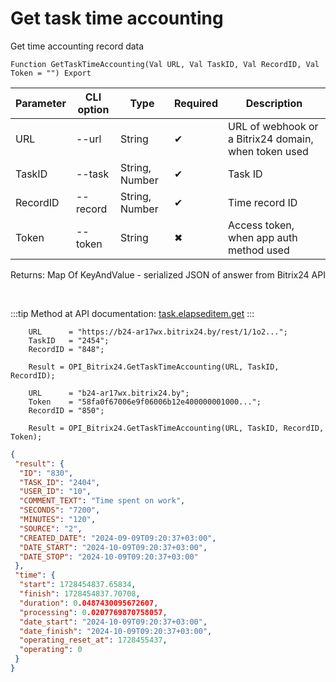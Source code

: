 ﻿---
sidebar_position: 4
---


# Get task time accounting
 Get time accounting record data



`Function GetTaskTimeAccounting(Val URL, Val TaskID, Val RecordID, Val Token = "") Export`

  | Parameter | CLI option | Type | Required | Description |
  |-|-|-|-|-|
  | URL | --url | String | &#x2714; | URL of webhook or a Bitrix24 domain, when token used |
  | TaskID | --task | String, Number | &#x2714; | Task ID |
  | RecordID | --record | String, Number | &#x2714; | Time record ID |
  | Token | --token | String | &#x2716; | Access token, when app auth method used |

  
  Returns:  Map Of KeyAndValue - serialized JSON of answer from Bitrix24 API

<br/>

:::tip
Method at API documentation: [task.elapseditem.get](https://dev.1c-bitrix.ru/rest_help/tasks/task/elapseditem/get.php)
:::
<br/>


```bsl title="1C:Enterprise/OneScript code example"
    URL      = "https://b24-ar17wx.bitrix24.by/rest/1/1o2...";
    TaskID   = "2454";
    RecordID = "848";

    Result = OPI_Bitrix24.GetTaskTimeAccounting(URL, TaskID, RecordID);

    URL      = "b24-ar17wx.bitrix24.by";
    Token    = "58fa0f67006e9f06006b12e400000001000...";
    RecordID = "850";

    Result = OPI_Bitrix24.GetTaskTimeAccounting(URL, TaskID, RecordID, Token);
```
 



```json title="Result"
{
 "result": {
  "ID": "830",
  "TASK_ID": "2404",
  "USER_ID": "10",
  "COMMENT_TEXT": "Time spent on work",
  "SECONDS": "7200",
  "MINUTES": "120",
  "SOURCE": "2",
  "CREATED_DATE": "2024-09-09T09:20:37+03:00",
  "DATE_START": "2024-10-09T09:20:37+03:00",
  "DATE_STOP": "2024-10-09T09:20:37+03:00"
 },
 "time": {
  "start": 1728454837.65834,
  "finish": 1728454837.70708,
  "duration": 0.0487430095672607,
  "processing": 0.0207769870758057,
  "date_start": "2024-10-09T09:20:37+03:00",
  "date_finish": "2024-10-09T09:20:37+03:00",
  "operating_reset_at": 1728455437,
  "operating": 0
 }
}
```
